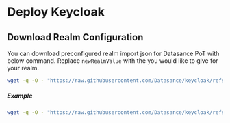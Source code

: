 # Deploy Keycloak

## Download Realm Configuration

You can download preconfigured realm import json for Datasance PoT with below command. Replace `newRealmValue` with the you would like to give for your realm.

```bash
wget -q -O - "https://raw.githubusercontent.com/Datasance/keycloak/refs/heads/main/datasance-realm_template.json" | sed 's/\$realm/newRealmValue/g' > datasance-pot-ralm.json
```
##### Example

```bash title="Download preconfigured Datasance PoT realm configuration and assing realm-name: test "
wget -q -O - "https://raw.githubusercontent.com/Datasance/keycloak/refs/heads/main/datasance-realm_template.json" | sed 's/\$realm/test/g' > datasance-pot-realm.json
```
